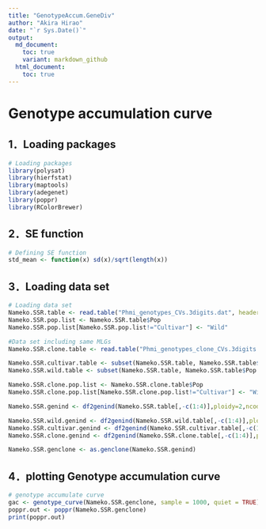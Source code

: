 ```yaml
---
title: "GenotypeAccum.GeneDiv"
author: "Akira Hirao"
date: "`r Sys.Date()`"
output: 
  md_document:
    toc: true
    variant: markdown_github
  html_document:
    toc: true
---
```


# Genotype accumulation curve

## 1．Loading packages

```r
# Loading packages
library(polysat)
library(hierfstat)
library(maptools)
library(adegenet)
library(poppr)
library(RColorBrewer)
```

## 2．SE function

```r
# Defining SE function
std_mean <- function(x) sd(x)/sqrt(length(x))
```

## 3．Loading data set

```r
# Loading data set
Nameko.SSR.table <- read.table("Phmi_genotypes_CVs.3digits.dat", header=TRUE)
Nameko.SSR.pop.list <- Nameko.SSR.table$Pop
Nameko.SSR.pop.list[Nameko.SSR.pop.list!="Cultivar"] <- "Wild"

#Data set including same MLGs
Nameko.SSR.clone.table <- read.table("Phmi_genotypes_clone_CVs.3digits.dat", header=TRUE)

Nameko.SSR.cultivar.table <- subset(Nameko.SSR.table, Nameko.SSR.table$Pop=="Cultivar")
Nameko.SSR.wild.table <- subset(Nameko.SSR.table, Nameko.SSR.table$Pop!="Cultivar")

Nameko.SSR.clone.pop.list <- Nameko.SSR.clone.table$Pop
Nameko.SSR.clone.pop.list[Nameko.SSR.clone.pop.list!="Cultivar"] <- "Wild"

Nameko.SSR.genind <- df2genind(Nameko.SSR.table[,-c(1:4)],ploidy=2,ncode=3,ind.name=Nameko.SSR.table$Sample,pop=Nameko.SSR.pop.list)

Nameko.SSR.wild.genind <- df2genind(Nameko.SSR.wild.table[,-c(1:4)],ploidy=2,ncode=3,ind.name=Nameko.SSR.wild.table$Sample,pop=Nameko.SSR.wild.table$Pop)
Nameko.SSR.cultivar.genind <- df2genind(Nameko.SSR.cultivar.table[,-c(1:4)],ploidy=2,ncode=3,ind.name=Nameko.SSR.cultivar.table$Sample,pop=Nameko.SSR.cultivar.table$Pop)
Nameko.SSR.clone.genind <- df2genind(Nameko.SSR.clone.table[,-c(1:4)],ploidy=2,ncode=3,ind.name=Nameko.SSR.clone.table$Sample,pop=Nameko.SSR.clone.pop.list)

Nameko.SSR.genclone <- as.genclone(Nameko.SSR.genind)
```

## 4．plotting Genotype accumulation curve

```r
# genotype accumulate curve
gac <- genotype_curve(Nameko.SSR.genclone, sample = 1000, quiet = TRUE)
poppr.out <- poppr(Nameko.SSR.genclone)
print(poppr.out)
```